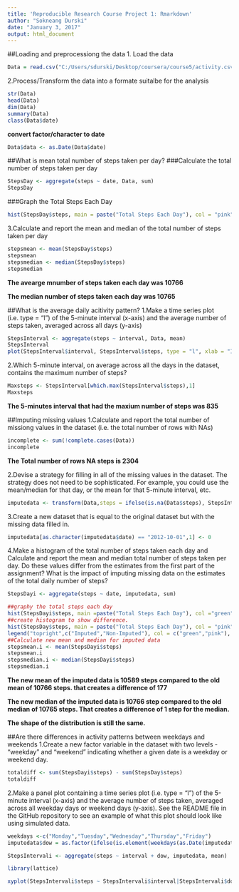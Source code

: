 ```yaml
---
title: 'Reproducible Research Course Project 1: Rmarkdown'
author: "Sokneang Durski"
date: "January 3, 2017"
output: html_document
---
```

##Loading and preprocessiong the data
1. Load the data
```r
Data = read.csv("C:/Users/sdurski/Desktop/coursera/course5/activity.csv", sep =',',header = TRUE)
```
2.Process/Transform the data into a formate suitalbe for the analysis
```r
str(Data)
head(Data)
dim(Data)
summary(Data)
class(Data$date)
```
**convert factor/character to date**
```r
Data$data <- as.Date(Data$date)
```
##What is mean total number of steps taken per day?
###Calculate the total number of steps taken per day
```r
StepsDay <- aggregate(steps ~ date, Data, sum)
StepsDay

```

###Graph the Total Steps Each Day
```r
hist(StepsDay$steps, main = paste("Total Steps Each Day"), col = "pink", xlab ="Number of Steps")
```

3.Calculate and report the mean and median of the total number of steps taken per day

```r
stepsmean <- mean(StepsDay$steps)
stepsmean
stepsmedian <- median(StepsDay$steps)
stepsmedian
```
**The avearge mnumber of steps taken each day was 10766**

**The median number of steps taken each day was 10765**

##What is the average daily acitivity pattern?
1.Make a time series plot (i.e. type = "l") of the 5-minute interval (x-axis) and the average number of steps taken, averaged across all days (y-axis)
```r
StepsInterval <- aggregate(steps ~ interval, Data, mean)
StepsInterval
plot(StepsInterval$interval, StepsInterval$steps, type = "l", xlab = "Interval", ylab = "Number of Steps", main ="Average Number of Steps per Day by Interval")
```

2.Which 5-minute interval, on average across all the days in the dataset, contains the maximum number of steps?
```r
Maxsteps <- StepsInterval[which.max(StepsInterval$steps),1]
Maxsteps
```
**The 5-minutes interval that had the maxium number of steps was 835**

##Imputing missing values
1.Calculate and report the total number of missiong values in the dataset (i.e. the total number of rows with NAs)
```r
incomplete <- sum(!complete.cases(Data))
incomplete

```
**The Total number of rows NA steps is 2304**

2.Devise a strategy for filling in all of the missing values in the dataset. The strategy does not need to be sophisticated. For example, you could use the mean/median for that day, or the mean for that 5-minute interval, etc.

```r
imputedata <- transform(Data,steps = ifelse(is.na(Data$steps), StepsInterval$steps[match(Data$interval,StepsInterval$interval)], Data$steps))


```

3.Create a new dataset that is equal to the original dataset but with the missing data filled in.
```r
imputedata[as.character(imputedata$date) == "2012-10-01",1] <- 0
```

4.Make a histogram of the total number of steps taken each day and Calculate and report the mean and median total number of steps taken per day. Do these values differ from the estimates from the first part of the assignment? What is the impact of imputing missing data on the estimates of the total daily number of steps?

```r
StepsDayi <- aggregate(steps ~ date, imputedata, sum)
```

```r
##graphy the total steps each day
hist(StepsDayi$steps, main =paste("Total Steps Each Day"), col ="green" , xlab = "Number of Steps")
##create histogram to show difference.
hist(StepsDay$steps, main = paste("Total Steps Each Day"), col = "pink",xlab ="Number of Steps",add =T)
legend("topright",c("Imputed","Non-Imputed"), col = c("green","pink"), lwd =10)
##Calculate new mean and median for imputed data
stepsmean.i <- mean(StepsDayi$steps)
stepsmean.i
stepsmedian.i <- median(StepsDayi$steps)
stepsmedian.i
```
**The new mean of the imputed data is 10589 steps compared to the old mean of 10766 steps.  that creates a difference of 177**

**The new median of the imputed data is 10766 step compared to the old median of 10765 steps.  That creates a difference of 1 step for the median.**

**The shape of the distribution is still the same.**

##Are there differences in activity patterns between weekdays and weekends
1.Create a new factor variable in the dataset with two levels - "weekday" and "weekend" indicating whether a given date is a weekday or weekend day.
```r
totaldiff <- sum(StepsDayi$steps) - sum(StepsDay$steps)
totaldiff
```

2.Make a panel plot containing a time series plot (i.e. type = "l") of the 5-minute interval (x-axis) and the average number of steps taken, averaged across all weekday days or weekend days (y-axis). See the README file in the GitHub repository to see an example of what this plot should look like using simulated data.
```r
weekdays <-c("Monday","Tuesday","Wednesday","Thursday","Friday")
imputedata$dow = as.factor(ifelse(is.element(weekdays(as.Date(imputedata$date)),weekdays), "Weekday", "Weekend"))

StepsIntervali <- aggregate(steps ~ interval + dow, imputedata, mean)

library(lattice)

xyplot(StepsIntervali$steps ~ StepsIntervali$interval|StepsIntervali$dow, main="Average Steps per Day by Interval",xlab="Interval", ylab="Steps",layout=c(1,2), type="l")
```
